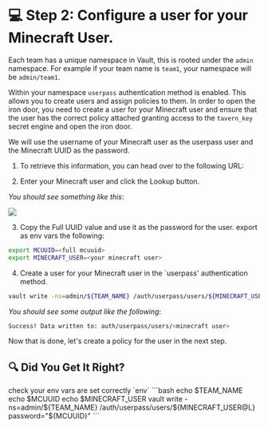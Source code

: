 # 💻 Step 2: Configure a user for your Minecraft User.

Each team has a unique namespace in Vault, this is rooted under the `admin` namespace.
For example if your team name is `team1`, your namespace will be `admin/team1`.

Within your namespace `userpass` authentication method is enabled. This allows you to create users and assign policies to them.
In order to open the iron door, you need to create a user for your Minecraft user and ensure that the user has the correct policy 
attached granting access to the `tavern_key` secret engine and open the iron door.

We will use the username of your Minecraft user as the userpass user and the Minecraft UUID as the password.

1. To retrieve this information, you can head over to the following URL: <Link href="https://mcuuid.net/"/>

2. Enter your Minecraft user and click the Lookup button. 

_You should see something like this_:

![](/assets/task_1b/mcuuid.png)

3. Copy the Full UUID value and use it as the password for the user.
export as env vars the following:

```bash
export MCUUID=<full mcuuid>
export MINECRAFT_USER=<your minecraft user>
```

4. Create a user for your Minecraft user in the `userpass' authentication method.

```bash
vault write -ns=admin/${TEAM_NAME} /auth/userpass/users/${MINECRAFT_USER@L} password="${MCUUID}"
```

_You should see some output like the following_:

```bash
Success! Data written to: auth/userpass/users/<minecraft user>
```

Now that is done, let's create a policy for the user in the next step.

## 🔍 Did You Get It Right?

<Solution title="Solution: vault cli">
check your env vars are set correctly `env`
```bash
echo $TEAM_NAME
echo $MCUUID
echo $MINECRAFT_USER
vault write -ns=admin/${TEAM_NAME} /auth/userpass/users/${MINECRAFT_USER@L} password="${MCUUID}"
```
</Solution>
